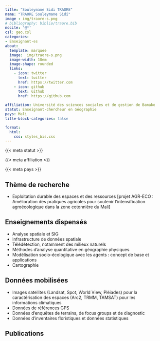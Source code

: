 ```yaml
---
title: "Souleymane Sidi TRAORE"
name: "TRAORE Souleymane Sidi"
image : img/traore-s.png
# bibliography: biblio/traore.bib
nocite: '@*'
csl: geo.csl
categories: 
- Enseignant·es
about:
  template: marquee
  image:  img/traore-s.png
  image-width: 18em
  image-shape: rounded
  links:
    - icon: twitter
      text: twitter
      href: https://twitter.com
    - icon: github
      text: Github
      href: https://github.com
      
affiliation: Université des sciences sociales et de gestion de Bamako
statut: Enseignant-chercheur en Géographie
pays: Mali
title-block-categories: false

format:
  html: 
    css: styles_bis.css
---
```


::: {#profil}
::: {#statut}
{{< meta statut >}}
:::

::: {#affiliation}
{{< meta affiliation >}}
:::

::: {#pays}
<i class="bi bi-globe2"></i> {{< meta pays >}}\
:::
:::

## <i class="bi bi-ui-checks-grid"></i> Thème de recherche

::: {#liste}
-   Exploitation durable des espaces et des ressources [projet AGR-ECO : Amélioration des pratiques agricoles pour soutenir l’intensification agroécologique dans la zone cotonnière du Mali]
:::

## <i class="bi bi-person-video3"></i> Enseignements dispensés

<div>

-   Analyse spatiale et SIG
-   Infrastructure de données spatiale
-   Télédétection, notamment des milieux naturels
-   Méthodes d’analyse quantitative en géographie physiques
-   Modélisation socio-écologique avec les agents : concept de base et applications
-   Cartographie

</div>

## <i class="bi bi-clipboard-data"></i> Données mobilisées

-   Images satellites (Landsat, Spot, World View, Pléiades) pour la caractérisation des espaces (Arc2, TRMM, TAMSAT) pour les informations climatiques
-   Données de références GPS
-   Données d’enquêtes de terrains, de focus groups et de diagnostic
-   Données d’inventaires floristiques et données statistiques
    
## <i class="bi bi-file-earmark-text"></i> Publications

::: {#refs}
:::
